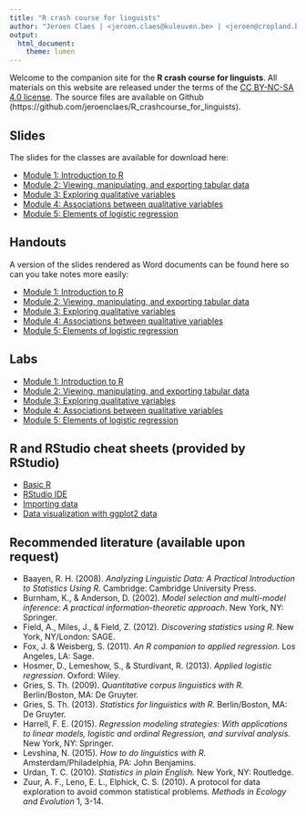 ```yaml
---
title: "R crash course for linguists"
author: "Jeroen Claes | <jeroen.claes@kuleuven.be> | <jeroen@cropland.be>"
output:
  html_document:
    theme: lumen
---
```


Welcome to the companion site for the **R crash course for linguists**. All materials on this website are released under the terms of the [CC BY-NC-SA 4.0 license](https://creativecommons.org/licenses/by-nc-sa/4.0/). The source files are available on Github (https://github.com/jeroenclaes/R_crashcourse_for_linguists).

## Slides
The slides for the classes are available for download here: 

- [Module 1: Introduction to R](http://www.jeroenclaes.be/r_crashcourse_for_linguists/slides/module1.html)
- [Module 2: Viewing, manipulating, and exporting tabular data](http://www.jeroenclaes.be/r_crashcourse_for_linguists/slides/module2.html)
- [Module 3: Exploring qualitative variables](http://www.jeroenclaes.be/r_crashcourse_for_linguists/slides/module3.html)
- [Module 4: Associations between qualitative variables](http://www.jeroenclaes.be/r_crashcourse_for_linguists/slides/module4.html)
- [Module 5: Elements of logistic regression](http://www.jeroenclaes.be/r_crashcourse_for_linguists/slides/module5.html)

## Handouts
A version of the slides rendered as Word documents can be found here so can you take notes more easily:

- [Module 1: Introduction to R](http://www.jeroenclaes.be/r_crashcourse_for_linguists/handouts/module1.html)
- [Module 2: Viewing, manipulating, and exporting tabular data](http://www.jeroenclaes.be/r_crashcourse_for_linguists/handouts/module2.html)
- [Module 3: Exploring qualitative variables](http://www.jeroenclaes.be/r_crashcourse_for_linguists/handouts/module3.html)
- [Module 4: Associations between qualitative variables](http://www.jeroenclaes.be/r_crashcourse_for_linguists/handouts/module4.html)
- [Module 5: Elements of logistic regression](http://www.jeroenclaes.be/r_crashcourse_for_linguists/handouts/module5.html)

## Labs
- [Module 1: Introduction to R](http://www.jeroenclaes.be/r_crashcourse_for_linguists/module1.html)
- [Module 2: Viewing, manipulating, and exporting tabular data](http://www.jeroenclaes.be/r_crashcourse_for_linguists/module2.html)
- [Module 3: Exploring qualitative variables](http://www.jeroenclaes.be/r_crashcourse_for_linguists/module3.html)
- [Module 4: Associations between qualitative variables](http://www.jeroenclaes.be/r_crashcourse_for_linguists/module4.html)
- [Module 5: Elements of logistic regression](http://www.jeroenclaes.be/r_crashcourse_for_linguists/module5.html)


## R and RStudio cheat sheets (provided by RStudio)
- [Basic R](http://www.jeroenclaes.be/r_crashcourse_for_linguists/cheatsheets/baseR.pdf)
- [RStudio IDE](http://www.jeroenclaes.be/r_crashcourse_for_linguists/cheatsheets/rstudio.pdf)
- [Importing data](http://www.jeroenclaes.be/r_crashcourse_for_linguists/cheatsheets/importingData.pdf)
- [Data visualization with ggplot2 data](http://www.jeroenclaes.be/r_crashcourse_for_linguists/cheatsheets/ggplot2.pdf)

## Recommended literature (available upon request)
- Baayen, R. H. (2008). *Analyzing Linguistic Data: A Practical Introduction to Statistics Using R.* Cambridge: Cambridge University Press.	
- Burnham, K., & Anderson, D. (2002). *Model selection and multi-model inference: A practical information-theoretic approach*. New York, NY: Springer.
- Field, A., Miles, J., & Field, Z. (2012). *Discovering statistics using R*. New York, NY/London: SAGE.
- Fox, J. & Weisberg, S. (2011). *An R companion to applied regression*. Los Angeles, LA: Sage.
- Hosmer, D., Lemeshow, S., & Sturdivant, R. (2013). *Applied logistic regression*. Oxford: Wiley. 
- Gries, S. Th. (2009). *Quantitative corpus linguistics with R.* Berlin/Boston, MA: De Gruyter.	
 - Gries, S. Th. (2013). *Statistics for linguistics with R.* Berlin/Boston, MA: De Gruyter.	
- Harrell, F. E. (2015). *Regression modeling strategies: With applications to linear models, logistic and ordinal Regression, and survival analysis*. New York, NY: Springer.
- Levshina, N. (2015). *How to do linguistics with R.* Amsterdam/Philadelphia, PA: John Benjamins.	
- Urdan, T. C. (2010). *Statistics in plain English.* New York, NY: Routledge.
- Zuur, A. F., Leno, E. L., Elphick, C. S. (2010). A protocol for data exploration to avoid common statistical problems. *Methods in Ecology and Evolution* 1, 3-14. 
